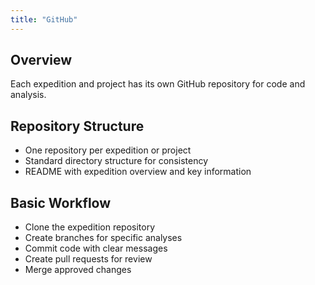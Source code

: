 ```yaml
---
title: "GitHub"
---
```


## Overview

Each expedition and project has its own GitHub repository for code and analysis.

## Repository Structure

- One repository per expedition or project
- Standard directory structure for consistency
- README with expedition overview and key information

## Basic Workflow

- Clone the expedition repository
- Create branches for specific analyses
- Commit code with clear messages
- Create pull requests for review
- Merge approved changes